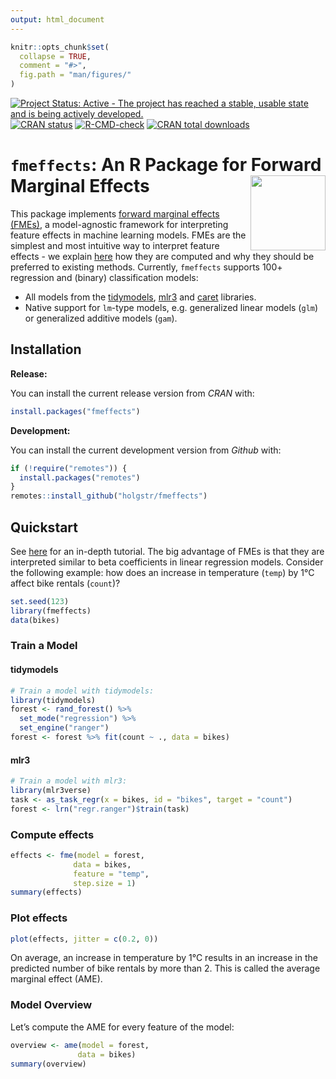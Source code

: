 ```yaml
---
output: html_document
---
```


<!-- README.md is generated from README.Rmd. Please edit that file -->

```r
knitr::opts_chunk$set(
  collapse = TRUE,
  comment = "#>",
  fig.path = "man/figures/"
)
```

<!-- badges: start -->
[![Project Status: Active - The project has reached a stable, usable state and is being actively developed.](https://www.repostatus.org/badges/latest/active.svg)](https://www.repostatus.org/#active)
[![CRAN status](https://www.r-pkg.org/badges/version-last-release/fmeffects)](https://www.r-pkg.org/badges/version-last-release/fmeffects)
[![R-CMD-check](https://github.com/holgstr/fme/actions/workflows/R-CMD-check.yaml/badge.svg)](https://github.com/holgstr/fme/actions/workflows/R-CMD-check.yaml)
[![CRAN total downloads](https://cranlogs.r-pkg.org/badges/grand-total/fmeffects)](https://cranlogs.r-pkg.org/badges/grand-total/fmeffects)
<!-- badges: end -->

# **`fmeffects`**: An R Package for Forward Marginal Effects <img src="man/figures/logo.png" align="right" alt="" width="120" />

This package implements [forward marginal effects (FMEs)][1], a model-agnostic framework for interpreting feature effects in machine learning models. FMEs are the simplest and most intuitive way to interpret feature effects - we explain [here][3] how they are computed and why they should be preferred to existing methods. Currently, `fmeffects` supports 100+ regression and (binary) classification models:

* All models from the [tidymodels][6], [mlr3][2] and [caret][4] libraries.
* Native support for `lm`-type models, e.g. generalized linear models (`glm`) or generalized additive models (`gam`).

## Installation

**Release:** 

You can install the current release version from *CRAN* with:

```r
install.packages("fmeffects")
```

**Development:** 

You can install the current development version from *Github* with:

```r
if (!require("remotes")) {
  install.packages("remotes")
}
remotes::install_github("holgstr/fmeffects")
```

## Quickstart

See [here][5] for an in-depth tutorial. The big advantage of FMEs is that they are interpreted similar to beta coefficients in linear regression models. Consider the following example: how does an increase in temperature (`temp`) by 1°C affect bike rentals (`count`)?

```r
set.seed(123)
library(fmeffects)
data(bikes)
```

### Train a Model {.tabset}

#### tidymodels

```r
# Train a model with tidymodels:
library(tidymodels)
forest <- rand_forest() %>%
  set_mode("regression") %>%
  set_engine("ranger")
forest <- forest %>% fit(count ~ ., data = bikes)
```

#### mlr3

```r
# Train a model with mlr3:
library(mlr3verse)
task <- as_task_regr(x = bikes, id = "bikes", target = "count")
forest <- lrn("regr.ranger")$train(task)
```

### {-}

### Compute effects

```r
effects <- fme(model = forest,
              data = bikes,
              feature = "temp",
              step.size = 1)
summary(effects)
```

### Plot effects

```r
plot(effects, jitter = c(0.2, 0))
```

On average, an increase in temperature by 1°C results in an increase in the predicted number of bike rentals by more than 2. This is called the average marginal effect (AME).

### Model Overview

Let's compute the AME for every feature of the model:

```r
overview <- ame(model = forest,
               data = bikes)
summary(overview)
```
[1]: https://arxiv.org/abs/2201.08837

[2]: https://mlr3learners.mlr-org.com/

[3]: https://holgstr.github.io/fmeffects/articles/fme_theory.html

[4]: https://topepo.github.io/caret/available-models.html

[5]: https://holgstr.github.io/fmeffects/articles/fmeffects.html

[6]: https://www.tidymodels.org/find/parsnip/
